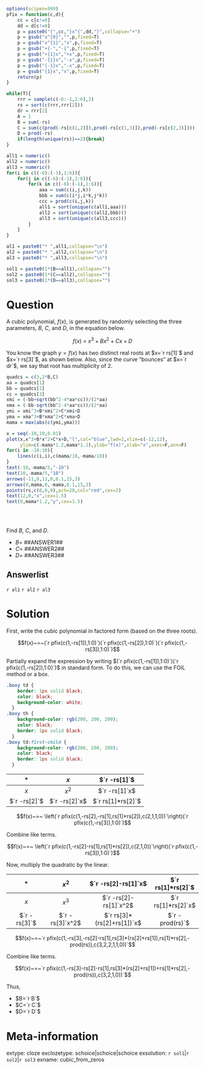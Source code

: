 ```r
options(scipen=999)
pfix = function(c,d){
    cc = c[c!=0]
    dd = d[c!=0]
    p = paste0("{",cc,"}x^{",dd,"}",collapse="+")
    p = gsub("x^{0}","",p,fixed=T)
    p = gsub("x^{1}","x",p,fixed=T)
    p = gsub("+{-","-{",p,fixed=T)
    p = gsub("+{1}x","+x",p,fixed=T)
    p = gsub("-{1}x","-x",p,fixed=T)
    p = gsub("{-1}x","-x",p,fixed=T)
    p = gsub("{1}x","x",p,fixed=T)
    return(p)
}

while(T){
    rrr = sample(c(-6:-1,1:6),2)
    rs = sort(c(rrr,rrr[2]))
    dr = rrr[2]
    A = 1
    B = sum(-rs)
    C = sum(c(prod(-rs[c(1,2)]),prod(-rs[c(1,3)]),prod(-rs[c(2,3)])))
    D = prod(-rs)
    if(length(unique(rs))==2){break}
}

all1 = numeric()
all2 = numeric()
all3 = numeric()
for(i in c((-6):(-1),1:6)){
    for(j in c((-6):(-1),1:6)){
        for(k in c((-6):(-1),1:6)){
            aaa = sum(c(i,j,k))
            bbb = sum(c(i*j,i*k,j*k))
            ccc = prod(c(i,j,k))
            all1 = sort(unique(c(all1,aaa)))
            all2 = sort(unique(c(all2,bbb)))
            all3 = sort(unique(c(all3,ccc)))
        }
    }
}

al1 = paste0("* ",all1,collapse="\n")
al2 = paste0("* ",all2,collapse="\n")
al3 = paste0("* ",all3,collapse="\n")

sol1 = paste0(1*(B==all1),collapse="")
sol2 = paste0(1*(C==all2),collapse="")
sol3 = paste0(1*(D==all3),collapse="")

```


Question
========

A cubic polynomial, $f(x)$, is generated by randomly selecting the three parameters, $B$, $C$, and $D$, in the equation below.

$$f(x)~=~x^3+Bx^2+Cx+D$$

You know the graph $y=f(x)$ has two distinct real roots at $x=`r rs[1]`$ and $x=`r rs[3]`$, as shown below. Also, since the curve "bounces" at $x=`r dr`$, we say that root has multiplicity of 2.

```r
quadcs = c(3,2*B,C)
aa = quadcs[1]
bb = quadcs[2]
cc = quadcs[3]
xmi = (-bb+sqrt(bb^2-4*aa*cc))/(2*aa)
xma = (-bb-sqrt(bb^2-4*aa*cc))/(2*aa)
ymi = xmi^3+B*xmi^2+C*xmi+D
yma = xma^3+B*xma^2+C*xma+D
mama = max(abs(c(ymi,yma)))

x = seq(-10,10,0.01)
plot(x,x^3+B*x^2+C*x+D,"l",col="blue",lwd=2,xlim=c(-12,12),
     ylim=c(-mama*1.2,mama*1.2),ylab="f(x)",xlab="x",axes=F,ann=F)
for(i in -10:10){
    lines(c(i,i),c(mama/10,-mama/10))
}
text(-10,-mama/5,"-10")
text(10,-mama/5,"10")
arrows(-11,0,11,0,0.1,15,3)
arrows(0,mama,0,-mama,0.1,15,3)
points(rs,c(0,0,0),pch=20,col="red",cex=2)
text(12,0,"x",cex=1.5)
text(0,mama*1.2,"y",cex=1.5)



```
\

Find $B$, $C$, and $D$.

* $B=$ ##ANSWER1##
* $C=$ ##ANSWER2##
* $D=$ ##ANSWER3##

Answerlist
--------

`r al1`
`r al2`
`r al3`


Solution
========

First, write the cubic polynomial in factored form (based on the three roots).

$$f(x)~=~(`r pfix(c(1,-rs[1]),1:0)`)(`r pfix(c(1,-rs[2]),1:0)`)(`r pfix(c(1,-rs[3]),1:0)`)$$

Partially expand the expression by writing $(`r pfix(c(1,-rs[1]),1:0)`)(`r pfix(c(1,-rs[2]),1:0)`)$ in standard form. To do this, we can use the FOIL method or a box.

```css
.boxy td {
    border: 1px solid black;
    color: black;
    background-color: white;
  }
.boxy th {
    background-color: rgb(200, 200, 200);
    color: black;
    border: 1px solid black;
  }
.boxy td:first-child {
    background-color: rgb(200, 200, 200);
    color: black;
    border: 1px solid black;
  }
```

<div class="boxy">

| *             |  $x$       |     $`r -rs[1]`$     |
|:-------------:|:----------:|:--------------------:|
| $x$           | $x^2$      | $`r -rs[1]`x$        |
| $`r -rs[2]`$  | $`r -rs[2]`x$ | $`r rs[1]*rs[2]`$ |

</div>

$$f(x)~=~ \left(`r pfix(c(1,-rs[2],-rs[1],rs[1]*rs[2]),c(2,1,1,0))`\right)(`r pfix(c(1,-rs[3]),1:0)`)$$

Combine like terms.

$$f(x)~=~ \left(`r pfix(c(1,-rs[2]-rs[1],rs[1]*rs[2]),c(2,1,0))`\right)(`r pfix(c(1,-rs[3]),1:0)`)$$

Now, multiply the quadratic by the linear.

<div class="boxy">

| *             |  $x^2$ | $`r -rs[2]-rs[1]`x$  | $`r rs[1]*rs[2]`$ |
|:-------------:|:----------:|:--------------------:|:---:|
| $x$           | $x^3$      | $`r -rs[2]-rs[1]`x^2$ | $`r rs[1]*rs[2]`x$ |
| $`r -rs[3]`$  | $`r -rs[3]`x^2$ | $`r rs[3]*(rs[2]+rs[1])`x$ | $`r -prod(rs)`$ |

</div>

$$f(x)~=~`r pfix(c(1,-rs[3],-rs[2]-rs[1],rs[3]*(rs[2]+rs[1]),rs[1]*rs[2],-prod(rs)),c(3,2,2,1,1,0))`$$

Combine like terms.


$$f(x)~=~`r pfix(c(1,-rs[3]-rs[2]-rs[1],rs[3]*(rs[2]+rs[1])+rs[1]*rs[2],-prod(rs)),c(3,2,1,0))`$$

Thus,

* $B=`r B`$
* $C=`r C`$
* $D=`r D`$


Meta-information
============
extype: cloze
exclozetype: schoice|schoice|schoice
exsolution: `r sol1`|`r sol2`|`r sol3`
exname: cubic_from_zeros